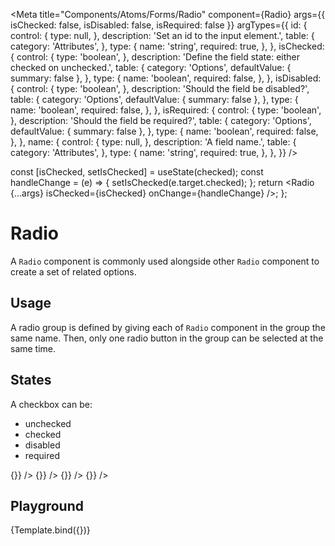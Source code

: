 
<Meta
  title="Components/Atoms/Forms/Radio"
  component={Radio}
  args={{ isChecked: false, isDisabled: false, isRequired: false }}
  argTypes={{
    id: {
      control: {
        type: null,
      },
      description: 'Set an id to the input element.',
      table: {
        category: 'Attributes',
      },
      type: {
        name: 'string',
        required: true,
      },
    },
    isChecked: {
      control: {
        type: 'boolean',
      },
      description: 'Define the field state: either checked on unchecked.',
      table: {
        category: 'Options',
        defaultValue: { summary: false },
      },
      type: {
        name: 'boolean',
        required: false,
      },
    },
    isDisabled: {
      control: {
        type: 'boolean',
      },
      description: 'Should the field be disabled?',
      table: {
        category: 'Options',
        defaultValue: { summary: false },
      },
      type: {
        name: 'boolean',
        required: false,
      },
    },
    isRequired: {
      control: {
        type: 'boolean',
      },
      description: 'Should the field be required?',
      table: {
        category: 'Options',
        defaultValue: { summary: false },
      },
      type: {
        name: 'boolean',
        required: false,
      },
    },
    name: {
      control: {
        type: null,
      },
      description: 'A field name.',
      table: {
        category: 'Attributes',
      },
      type: {
        name: 'string',
        required: true,
      },
    },
  }}
/>

  const [isChecked, setIsChecked] = useState(checked);
  const handleChange = (e) => {
    setIsChecked(e.target.checked);
  };
  return <Radio {...args} isChecked={isChecked} onChange={handleChange} />;
};

# Radio

A `Radio` component is commonly used alongside other `Radio` component to create a set of related options.

## Usage

A radio group is defined by giving each of `Radio` component in the group the same name. Then, only one radio button in the group can be selected at the same time.

## States

A checkbox can be:

- unchecked
- checked
- disabled
- required

<Canvas>
  <Story name="State: unchecked">
    <Radio id="unchecked" name="unchecked" onChange={() => {}} />
  </Story>
  <Story name="State: checked">
    <Radio id="checked" isChecked name="checked" onChange={() => {}} />
  </Story>
  <Story name="State: disabled">
    <Radio id="disabled" isDisabled name="disabled" onChange={() => {}} />
  </Story>
  <Story name="State: required">
    <Radio id="required" isRequired name="required" onChange={() => {}} />
  </Story>
</Canvas>

## Playground

<Canvas>
  <Story
    name="Playground"
    args={{
      id: 'playground-field',
      name: 'playground-field',
    }}
  >
    {Template.bind({})}
  </Story>
</Canvas>

<ArgsTable story="Playground" />
